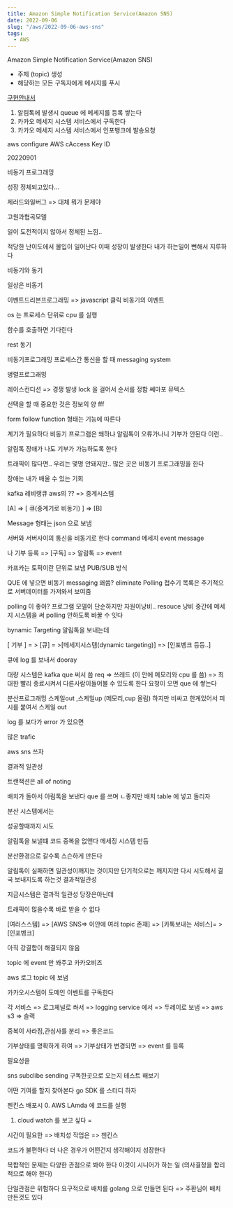 ```yaml
---
title: Amazon Simple Notification Service(Amazon SNS)
date: 2022-09-06
slug: "/aws/2022-09-06-aws-sns"
tags:
  - AWS
---
```



Amazon Simple Notification Service(Amazon SNS)
* 주제 (topic) 생성
* 해당하는 모든 구독자에게 메시지를 푸시

[구현안내서](https://docs.aws.amazon.com/sns/latest/dg/sns-vpc-tutorial.html)


1. 알림톡에 발생시 queue 에 메세지를 등록 쌓는다
3. 카카오 메세지 시스템 서비스에서 구독한다
4. 카카오 메세지 시스템 서비스에서 인포뱅크에 발송요청


aws configure
AWS cAccess Key ID

20220901

비동기 프로그래밍


성장
정체되고있다...

제러드와일버그 => 대체 뭐가 문제야

고원과협곡모델


일이 도전적이지 않아서 정체된 느낌..

적당한 난이도에서 몰입이 일어난다
이때 성장이 발생한다
내가 하는일이 뻔해서 지루하다


비동기와 동기

일상은 비동기

이벤트드리븐프로그래밍 => javascript 클릭
비동기의 이벤트

os 는 프로세스 단위로 cpu 를 실행

함수를 호출하면 기다린다



rest 동기


비동기프로그래밍
프로세스간 통신을 할 때
 messaging system

병렬프로그래밍

레이스컨디션 => 경쟁 발생
lock 을 걸어서 순서를 정함
쎄마포 뮤텍스



선택을 할 때 중요한 것은 정보의 양
fff

form follow function
형태는 기능에 따른다

계기가 필요하다
비동기 프로그램은 왜하냐
알림톡이 오류가나니 기부가 안된다
이런..

알림톡 장애가 나도 기부가 가능하도록 한다

트래픽이 많다면.. 우리는 몇명 안돼지만..
많은 곳은 비동기 프로그래밍을 한다

장애는 내가 배울 수 있는 기회

kafka 레비랭큐 aws의 ?? =>  중계시스템

[A] => [ 큐(중계기로 비동기) ] => [B]

Message 형태는 json 으로 보냄

서버와 서버사이의 통신을 비동기로 한다
command 메세지
event message

나 기부 등록 => [구독] => 알람톡
                      => event

카프카는 토픽이란 단위로 보냄
PUB/SUB 방식

QUE 에 넣으면 비동기
messaging 왜씀?
eliminate Polling
접수기 목록은 주기적으로 서버데이터를 가져와서 보여줌

polling 이 좋아?
프로그램 모델이 단순하지만
자원이낭비..
resouce 낭비
중간에 메세지 시스템을 써 polling 안하도록 바꿀 수 잇다

bynamic Targeting
알림톡을 보내는데

[ 기부 ] = > [큐] = >[메세지시스템(dynamic targeting)] => [인포벵크 등등..]

큐에 log 를 보내서 dooray

대량 시스템은 kafka que 써서 씀
req => 쓰레드 (이 안에 메모리와 cpu 를 씀) => 최대한 빨리 종료시켜서 다른사람이들어볼 수 있도록 한다
요청이 오면 que 에 쌓는다


분산프로그래밍
스케일out ,스케일up (메모리,cup 올림)
하지만 비싸고 한계있어서
피시를 붙여서 스케일 out

log 를 보다가 error 가 있으면

많은 trafic

aws sns 쓰자


결과적 일관성


트랜잭션은 all of noting

배치가 돌아서 아림톡을 보낸다
que 를 쓰며 ㄴ좋지만
배치 table 에 넣고 돌리자

분산 시스템에서는

성공할때까지 시도

알림톡을 보낼떄 코드 중복을 없앤다
메세징 시스템 만듬


분산환경으로 갈수록 스슨하게 만든다

알림톡이 실패하면 일관성이깨지는 것이지만
단기적으로는 깨지지만
다시 시도해서 결국 보내지도록 하는것
결과적일관성


지금시스템은 결과적 일관성
당장은아닌데

트래픽이 많을수록 바로 받을 수 없다


[여러스스템] => [AWS SNS=> 이안에 여러 topic 존재] => [카톡보내는 서비스]= >[인포벵크]

아직 강결합이 해결되지 않음


topic 에 event 만 쏴주고
카카오비즈


aws  로그 topic 에 보냄


카카오시스템이 도메인 이벤트를 구독한다

각 서비스 => 로그체널로 쏴서 => logging service 에서 => 두레이로 보냄
                                      =>  aws s3
                                      => 슬랙



중복이 사라짐,관심사를 분리 => 좋은코드

기부상태를 명확하게 하여 => 기부상태가 변경되면 => event 를 등록

필요성을

sns
subclibe
sending
구독한곳으로 오는지 테스트 해보기

어떤 기여를 할지 찾아본다
go SDK 를 스터디 하자


젠킨스 배포시
0. AWS LAmda 에 코드를 실행
1. cloud watch 를 보고 싶다 =


시간이 필요한 => 배치성 작업은 => 젠킨스

코드가 불편하다
더 나은 경우가 어떤건지 생각해야지 성장한다

복합적인 문제는 다양한 관점으로 봐야 한다
이것이 시니어가 하는 일 (의사결정을 합리적으로 해야 한다)

단일관점은 위험하다
요구적으로 배치를 golang 으로 만들면 된다 => 주환님이 배치 만든것도 있다





